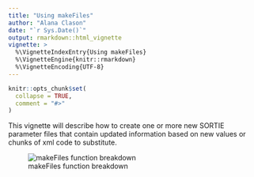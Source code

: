 ```yaml
---
title: "Using makeFiles"
author: "Alana Clason"
date: "`r Sys.Date()`"
output: rmarkdown::html_vignette
vignette: >
  %\VignetteIndexEntry{Using makeFiles}
  %\VignetteEngine{knitr::rmarkdown}
  %\VignetteEncoding{UTF-8}
---
```


```r
knitr::opts_chunk$set(
  collapse = TRUE,
  comment = "#>"
)
```

This vignette will describe how to create one or more new SORTIE parameter files that contain updated information based on new values or chunks of xml code to substitute.

![makeFiles function breakdown](makeFiles_schematic.jpg)



